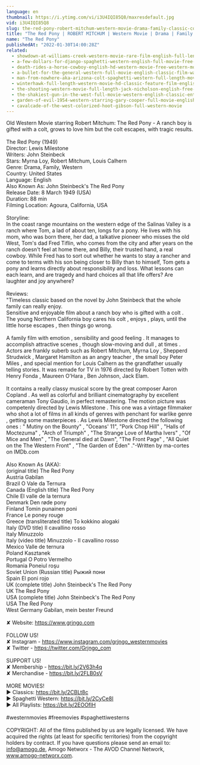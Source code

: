 ```yaml
---
language: en
thumbnail: https://i.ytimg.com/vi/i3U4IQI85Q8/maxresdefault.jpg
vid: i3U4IQI85Q8
slug: the-red-pony-robert-mitchum-western-movie-drama-family-classic-cowboy-film
title: "The Red Pony | ROBERT MITCHUM | Western Movie | Drama | Family | Classic Cowboy Film"
name: "The Red Pony"
publishedAt: "2022-01-30T14:00:28Z"
related:
  - showdown-at-williams-creek-western-movie-rare-film-english-full-length-free-youtube-movies
  - a-few-dollars-for-django-spaghetti-western-english-full-movie-free-full-youtube-movies
  - death-rides-a-horse-cowboy-english-hd-western-movie-free-western-movies
  - a-bullet-for-the-general-western-full-movie-english-classic-film-watchfree-cowboyfilm
  - man-from-nowhere-aka-arizona-colt-spaghetti-western-full-length-movie-english-hd-free-films
  - winterhawk-full-length-western-movie-hd-classic-feature-film-english-free-full-westerns
  - the-shooting-western-movie-full-length-jack-nicholson-english-free-full-westerns
  - the-shakiest-gun-in-the-west-full-movie-western-english-classic-entire-film-full-free-movies
  - garden-of-evil-1954-western-starring-gary-cooper-full-movie-english-full-free-western-movies
  - cavalcade-of-the-west-colorized-hoot-gibson-full-western-movie
---
```


Old Western Movie starring Robert Mitchum: The Red Pony - A ranch boy is gifted with a colt, grows to love him but the colt escapes, with tragic results.<br />
<br />
The Red Pony (1949)<br />
Director: Lewis Milestone<br />
Writers: John Steinbeck<br />
Stars: Myrna Loy, Robert Mitchum, Louis Calhern<br />
Genre: Drama, Family, Western<br />
Country: United States<br />
Language: English<br />
Also Known As:  John Steinbeck's The Red Pony<br />
Release Date: 8 March 1949 (USA)<br />
Duration: 88 min<br />
Filming Location: Agoura, California, USA<br />
<br />
Storyline:<br />
In the coast range mountains on the western edge of the Salinas Valley is a ranch where Tom, a lad of about ten, longs for a pony. He lives with his mom, who was born there, her dad, a talkative pioneer who misses the old West, Tom's dad Fred Tiflin, who comes from the city and after years on the ranch doesn't feel at home there, and Billy, their trusted hand, a real cowboy. While Fred has to sort out whether he wants to stay a rancher and come to terms with his son being closer to Billy than to himself, Tom gets a pony and learns directly about responsibility and loss. What lessons can each learn, and are tragedy and hard choices all that life offers? Are laughter and joy anywhere?<br />
<br />
Reviews:<br />
"Timeless classic based on the novel by John Steinbeck that the whole family can really enjoy.<br />
Sensitive and enjoyable film about a ranch boy who is gifted with a colt . The young Northern California boy cares his colt , enjoys , plays, until the little horse escapes , then things go wrong.<br />
<br />
A family film with emotion , sensibility and good feeling . It manages to accomplish attractive scenes , though slow-moving and dull , at times . Actors are frankly suberb such as Robert Mitchum, Myrna Loy , Shepperd Strudwick , Margaret Hamilton as an angry teacher , the small boy Peter Miles , and special mention for Louis Calhern as the grandfather usually telling stories. It was remade for TV in 1976 directed by Robert Totten with Henry Fonda , Maureen O'Hara , Ben Johnson, Jack Elam.<br />
<br />
It contains a really classy musical score by the great composer Aaron Copland . As well as colorful and brilliant cinematography by excellent cameraman Tony Gaudio, in perfect remastering. The motion picture was competenly directed by Lewis Milestone . This one was a vintage filmmaker who shot a lot of films in all kinds of genres with penchant for warlike genre , getting some masterpieces . As Lewis Milestone directed the following ones : " Mutiny on the Bounty" , "Oceans' 11", "Pork Chop Hill" , "Halls of Moctezuma" , "Arch of Triumph" , "The Strange Love of Martha Ivers" , "Of Mice and Men" , "The General died at Dawn", "The Front Page" , "All Quiet on the The Western Front" , "The Garden of Eden" ."-Written by ma-cortes on IMDb.com<br />
<br />
Also Known As (AKA):<br />
(original title) The Red Pony<br />
Austria Gabilan<br />
Brazil O Vale da Ternura<br />
Canada (English title) The Red Pony<br />
Chile El valle de la ternura<br />
Denmark Den røde pony<br />
Finland Tomin punainen poni<br />
France Le poney rouge<br />
Greece (transliterated title) To kokkino alogaki<br />
Italy (DVD title) Il cavallino rosso<br />
Italy Minuzzolo<br />
Italy (video title) Minuzzolo - Il cavallino rosso<br />
Mexico Valle de ternura<br />
Poland Kasztanek<br />
Portugal O Potro Vermelho<br />
Romania Poneiul roşu<br />
Soviet Union (Russian title) Рыжий пони<br />
Spain El poni rojo<br />
UK (complete title) John Steinbeck's The Red Pony<br />
UK The Red Pony<br />
USA (complete title) John Steinbeck's The Red Pony<br />
USA The Red Pony<br />
West Germany Gabilan, mein bester Freund<br />
<br />
✘ Website: https://www.grjngo.com<br />
<br />
FOLLOW US!<br />
✘ Instagram - https://www.instagram.com/grjngo_westernmovies<br />
✘ Twitter - https://twitter.com/Grjngo_com<br />
<br />
SUPPORT US!<br />
✘ Membership - https://bit.ly/2V63h4q<br />
✘ Merchandise - https://bit.ly/2FLB0sV<br />
<br />
MORE MOVIES! <br />
► Classics: https://bit.ly/2CBLt8c <br />
► Spaghetti Western: https://bit.ly/2CyCe8I <br />
► All Playlists: https://bit.ly/2EOOfIH <br />
<br />
#westernmovies #freemovies #spaghettiwesterns<br />
<br />
COPYRIGHT: All of the films published by us are legally licensed. We have acquired the rights (at least for specific territories) from the copyright holders by contract. If you have questions please send an email to: info@amogo.de, Amogo Networx - The AVOD Channel Network, www.amogo-networx.com.